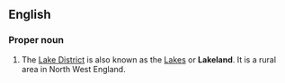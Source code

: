 ==English==
{{wikipedia|Lake District}}
===Proper noun===
{{en-proper noun}}

#The [[Lake District]] is also known as the [[Lakes]] or '''Lakeland'''. It is a rural area in North West England.